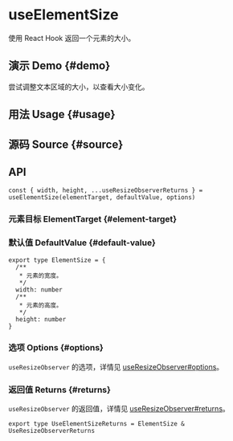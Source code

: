 # useElementSize


<HooksType category={frontmatter.category} />

使用 React Hook 返回一个元素的大小。

## 演示 Demo \{#demo}

尝试调整文本区域的大小，以查看大小变化。


<App />

## 用法 Usage \{#usage}



## 源码 Source \{#source}


<Source />

## API

```tsx
const { width, height, ...useResizeObserverReturns } = useElementSize(elementTarget, defaultValue, options)
```

### 元素目标 ElementTarget \{#element-target}


<Tip type="target" />

### 默认值 DefaultValue \{#default-value}

```tsx
export type ElementSize = {
  /**
   * 元素的宽度。
   */
  width: number
  /**
   * 元素的高度。
   */
  height: number
}
```

### 选项 Options \{#options}

`useResizeObserver` 的选项，详情见 [useResizeObserver#options](/reference/use-resize-observer/#options)。

### 返回值 Returns \{#returns}

`useResizeObserver` 的返回值，详情见 [useResizeObserver#returns](/reference/use-resize-observer/#returns)。

```tsx
export type UseElementSizeReturns = ElementSize & UseResizeObserverReturns
```
